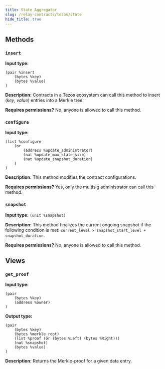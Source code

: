 ```yaml
---
title: State Aggregator
slug: /relay-contracts/tezos/state
hide_title: true
---
```


## Methods

### `insert`

**Input type:**

```
(pair %insert
    (bytes %key)
    (bytes %value)
)
```

**Description:** Contracts in a Tezos ecosystem can call this method to insert (_key_, _value_) entries into a Merkle tree.

**Requires permissions?** No, anyone is allowed to call this method.

<div class="padding-vert--md"></div>

### `configure`

**Input type:**

```
(list %configure
    (or
        (address %update_administrator)
        (nat %update_max_state_size)
        (nat %update_snapshot_duration)
    )
)
```

**Description:** This method modifies the contract configurations.

**Requires permissions?** Yes, only the multisig administrator can call this method.

<div class="padding-vert--md"></div>

### `snapshot`

**Input type:** `(unit %snapshot)`

**Description:** This method finalizes the current ongoing snapshot if the following condition is met: `current_level > snapshot_start_level + snapshot_duration`.

**Requires permissions?** No, anyone is allowed to call this method.

<div class="padding-vert--md"></div>

## Views

### `get_proof`

**Input type:**

```
(pair
    (bytes %key)
    (address %owner)
)
```

**Output type:**

```
(pair
    (bytes %key)
    (bytes %merkle_root)
    (list %proof (or (bytes %Left) (bytes %Right)))
    (nat %snapshot)
    (bytes %value)
)
```

**Description:** Returns the Merkle-proof for a given data entry.
